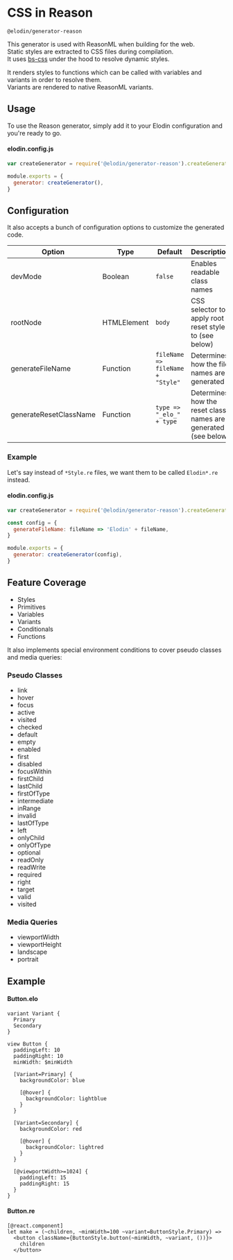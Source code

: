 

# CSS in Reason

`@elodin/generator-reason`

This generator is used with ReasonML when building for the web.<br />
Static styles are extracted to CSS files during compilation.<br/>
It uses [bs-css](https://github.com/SentiaAnalytics/bs-css) under the hood to resolve dynamic styles.

It renders styles to functions which can be called with variables and variants in order to resolve them.<br />
Variants are rendered to native ReasonML variants.

## Usage

To use the Reason generator, simply add it to your Elodin configuration and you're ready to go.

#### elodin.config.js

```javascript
var createGenerator = require('@elodin/generator-reason').createGenerator

module.exports = {
  generator: createGenerator(),
}
```

## Configuration

It also accepts a bunch of configuration options to customize the generated code.

| Option                 | Type        | Default                          | Description                                                    |
| ---------------------- | ----------- | -------------------------------- | -------------------------------------------------------------- |
| devMode                | Boolean     | `false`                          | Enables readable class names                                   |
| rootNode               | HTMLElement | `body`                           | CSS selector to apply root reset style to (see below)          |
| generateFileName       | Function    | `fileName => fileName + "Style"` | Determines how the file names are generated                    |
| generateResetClassName | Function    | `type => "_elo_" + type`         | Determines how the reset class names are generated (see below) |

### Example

Let's say instead of `*Style.re` files, we want them to be called `Elodin*.re` instead.

#### elodin.config.js

```javascript
var createGenerator = require('@elodin/generator-reason').createGenerator

const config = {
  generateFileName: fileName => 'Elodin' + fileName,
}

module.exports = {
  generator: createGenerator(config),
}
```

## Feature Coverage

- Styles
- Primitives
- Variables
- Variants
- Conditionals
- Functions

It also implements special environment conditions to cover pseudo classes and media queries:

### Pseudo Classes

- link
- hover
- focus
- active
- visited
- checked
- default
- empty
- enabled
- first
- disabled
- focusWithin
- firstChild
- lastChild
- firstOfType
- intermediate
- inRange
- invalid
- lastOfType
- left
- onlyChild
- onlyOfType
- optional
- readOnly
- readWrite
- required
- right
- target
- valid
- visited

### Media Queries

- viewportWidth
- viewportHeight
- landscape
- portrait

## Example

#### Button.elo

```elo
variant Variant {
  Primary
  Secondary
}

view Button {
  paddingLeft: 10
  paddingRight: 10
  minWidth: $minWidth

  [Variant=Primary] {
    backgroundColor: blue

    [@hover] {
      backgroundColor: lightblue
    }
  }

  [Variant=Secondary] {
    backgroundColor: red

    [@hover] {
      backgroundColor: lightred
    }
  }

  [@viewportWidth>=1024] {
    paddingLeft: 15
    paddingRight: 15
  }
}
```

#### Button.re

```reason
[@react.component]
let make = (~children, ~minWidth=100 ~variant=ButtonStyle.Primary) =>
  <button className={ButtonStyle.button(~minWidth, ~variant, ())}>
    children
  </button>
```
